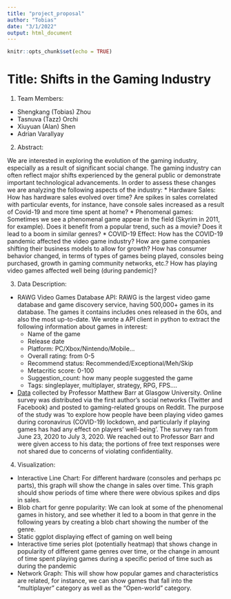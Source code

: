 ---
title: "project_proposal"
author: "Tobias"
date: "3/1/2022"
output: html_document
---

```{r setup, include=FALSE}
knitr::opts_chunk$set(echo = TRUE)
```

# Title: Shifts in the Gaming Industry

1. Team Members: 
  + Shengkang (Tobias) Zhou
  + Tasnuva (Tazz) Orchi 
  + Xiuyuan (Alan) Shen 
  + Adrian Varallyay 
  
2. Abstract:

  We are interested in exploring the evolution of the gaming industry, especially as a result of significant social change. The gaming industry can often reflect major shifts experienced by the general public or demonstrate important technological advancements. In order to assess these changes we are analyzing the following aspects of the industry:
  * Hardware Sales: How has hardware sales evolved over time? Are spikes in sales correlated with particular events, for instance, have console sales increased as a result of Covid-19 and more time spent at home?
  * Phenomenal games: Sometimes we see a phenomenal game appear in the field (Skyrim in 2011, for example). Does it benefit from a popular trend, such as a movie? Does it lead to a boom in similar genres?
  * COVID-19 Effect: How has the COVID-19 pandemic affected the video game industry? How are game companies shifting their business models to allow for growth? How has consumer behavior changed, in terms of types of games being played, consoles being purchased, growth in gaming community networks, etc.? How has playing video games affected well being (during pandemic)?
  
3. Data Description:
  + RAWG Video Games Database API: RAWG is the largest video game database and game discovery service, having 500,000+ games in its database. The games it contains includes ones released in the 60s, and also the most up-to-date. We wrote a API client in python to extract the following information about games in interest:
    *  Name of the game
    *  Release date
    *  Platform: PC/Xbox/Nintendo/Mobile…
    *  Overall rating: from 0-5
    *  Recommend status: Recommended/Exceptional/Meh/Skip
    *  Metacritic score: 0-100
    *  Suggestion_count: how many people suggested the game
    *  Tags: singleplayer, multiplayer, strategy, RPG, FPS….
  + [Data](https://www.researchgate.net/publication/351372985_Playing_Video_Games_During_the_COVID-19_Pandemic_and_Effects_on_Players%27_Well-Being) collected by Professor Matthew Barr at Glasgow University. Online survey was distributed via the first author’s social networks (Twitter and Facebook) and posted to gaming-related groups on Reddit. The purpose of the study was ‘to explore how people have been playing video games during coronavirus (COVID-19) lockdown, and particularly if playing games has had any effect on players’ well-being’. The survey ran from June 23, 2020 to July 3, 2020. We reached out to Professor Barr and were given access to his data; the portions of free text responses were not shared due to concerns of violating confidentiality.
  
4. Visualization:
  + Interactive Line Chart: For different hardware (consoles and perhaps pc parts), this graph will show the change in sales over time. This graph should show periods of time where there were obvious spikes and dips in sales. 
  + Blob chart for genre popularity: We can look at some of the phenomenal games in history, and see whether it led to a boom in that genre in the following years by creating a blob chart showing the number of the genre. 
  + Static ggplot displaying effect of gaming on well being
  + Interactive time series plot (potentially heatmap) that shows change in popularity of different game genres over time, or the change in amount of time spent playing games during a specific period of time such as during the pandemic
  + Network Graph: This will show how popular games and characteristics are related, for instance, we can show games that fall into the “multiplayer” category as well as the “Open-world” category. 


